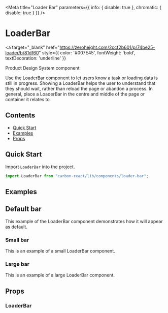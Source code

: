 

<Meta
  title="Loader Bar"
  parameters={{ info: { disable: true }, chromatic: { disable: true } }}
/>

# LoaderBar

<a
  target="_blank"
  href="https://zeroheight.com/2ccf2b601/p/74be25-loader/b/81df60"
  style={{ color: '#007E45', fontWeight: 'bold', textDecoration: 'underline' }}
>
  Product Design System component 
</a>


Use the LoaderBar component to let users know a task or loading data is still in progress.
Showing a LoaderBar helps the user to understand that they should wait, rather than reload the page or abandon a process.
In general, place a LoaderBar in the centre and middle of the page or container it relates to.

## Contents

- [Quick Start](#quick-start)
- [Examples](#examples)
- [Props](#props)

## Quick Start

Import `LoaderBar` into the project.

```javascript
import LoaderBar from "carbon-react/lib/components/loader-bar";
```
## Examples

## Default bar

This example of the LoaderBar component demonstrates how it will appear as default.

<Canvas>
  <Story name="default" story={stories.DefaultStory} />
</Canvas>

### Small bar

This is an example of a small LoaderBar component.

<Canvas>
  <Story name="small" story={stories.SmallStoryLoaderbar} />
</Canvas>

### Large bar

This is an example of a large LoaderBar component.

<Canvas>
  <Story name="large" story={stories.LargeStoryLoaderbar} />
</Canvas>

## Props

### LoaderBar

<StyledSystemProps margin of={LoaderBar} />

